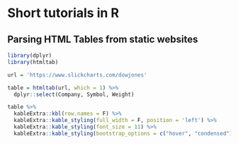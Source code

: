 # Short tutorials in R

## Parsing HTML Tables from static websites

```r
library(dplyr)
library(htmltab)

url = 'https://www.slickcharts.com/dowjones'

table = htmltab(url, which = 1) %>% 
  dplyr::select(Company, Symbol, Weight)

table %>% 
  kableExtra::kbl(row.names = F) %>% 
  kableExtra::kable_styling(full_width = F, position = 'left') %>% 
  kableExtra::kable_styling(font_size = 11) %>% 
  kableExtra::kable_styling(bootstrap_options = c("hover", "condensed")) 

```

